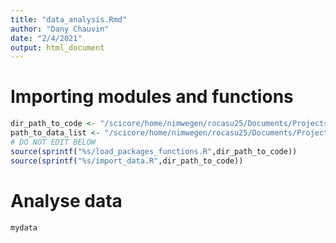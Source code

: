 ```yaml
---
title: "data_analysis.Rmd"
author: "Dany Chauvin"
date: "2/4/2021"
output: html_document
---
```


# Importing modules and functions

```r
dir_path_to_code <- "/scicore/home/nimwegen/rocasu25/Documents/Projects/biozentrum/momentum_kinetics_stacker"
path_to_data_list <- "/scicore/home/nimwegen/rocasu25/Documents/Projects/biozentrum/momentum_kinetics_stacker/dataList_stacker.csv"
# DO NOT EDIT BELOW
source(sprintf("%s/load_packages_functions.R",dir_path_to_code))
source(sprintf("%s/import_data.R",dir_path_to_code))
```

# Analyse data

```r
mydata
```


